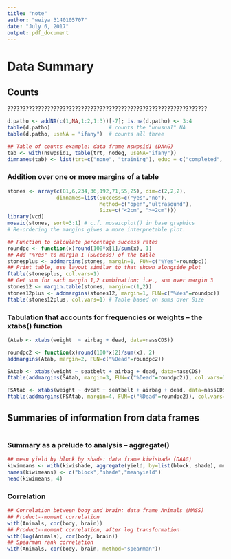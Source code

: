```yaml
---
title: "note"
author: "weiya 3140105707"
date: "July 6, 2017"
output: pdf_document
---
```


# Data Summary

## Counts

?????????????????????????????????????????????????????????????????
```r
d.patho <- addNA(c(1,NA,1:2,1:3))[-7]; is.na(d.patho) <- 3:4
table(d.patho)                   # counts the "unusual" NA
table(d.patho, useNA = "ifany")  # counts all three
```

```r
## Table of counts example: data frame nswpsid1 (DAAG)
tab <- with(nswpsid1, table(trt, nodeg, useNA="ifany"))
dimnames(tab) <- list(trt=c("none", "training"), educ = c("completed", "dropout"))
```

### Addition over one or more margins of a table
```r
stones <- array(c(81,6,234,36,192,71,55,25), dim=c(2,2,2),
                dimnames=list(Success=c("yes","no"),
                              Method=c("open","ultrasound"),
                              Size=c("<2cm", ">=2cm")))
library(vcd)
mosaic(stones, sort=3:1) # c.f. mosaicplot() in base graphics
# Re-ordering the margins gives a more interpretable plot.
```

```r
## Function to calculate percentage success rates
roundpc <- function(x)round(100*x[1]/sum(x), 1)
## Add "%Yes" to margin 1 (Success) of the table
stonesplus <- addmargins(stones, margin=1, FUN=c("%Yes"=roundpc))
## Print table, use layout similar to that shown alongside plot
ftable(stonesplus, col.vars=1)
## Get sum for each margin 1,2 combination; i.e., sum over margin 3
stones12 <- margin.table(stones, margin=c(1,2))
stones12plus <- addmargins(stones12, margin=1, FUN=c("%Yes"=roundpc))
ftable(stones12plus, col.vars=1) # Table based on sums over Size
```

### Tabulation that accounts for frequencies or weights – the xtabs() function

```r
(Atab <- xtabs(weight  ~ airbag + dead, data=nassCDS))
```

```r
roundpc2 <- function(x)round(100*x[2]/sum(x), 2)
addmargins(Atab, margin=2, FUN=c("%Dead"=roundpc2))
```

```r
SAtab <- xtabs(weight ~ seatbelt + airbag + dead, data=nassCDS)
ftable(addmargins(SAtab, margin=3, FUN=c("%Dead"=roundpc2)), col.vars=3)
```


```r
FSAtab <- xtabs(weight ~ dvcat + seatbelt + airbag + dead, data=nassCDS)
ftable(addmargins(FSAtab, margin=4, FUN=c("%Dead"=roundpc2)), col.vars=4)
```

## Summaries of information from data frames
```r

```

### Summary as a prelude to analysis – aggregate()
```r
## mean yield by block by shade: data frame kiwishade (DAAG)
kiwimeans <- with(kiwishade, aggregate(yield, by=list(block, shade), mean))
names(kiwimeans) <- c("block","shade","meanyield")
head(kiwimeans, 4)
```

### Correlation
```r
## Correlation between body and brain: data frame Animals (MASS)
## Product--moment correlation
with(Animals, cor(body, brain))
## Product--moment correlation, after log transformation
with(log(Animals), cor(body, brain))
## Spearman rank correlation
with(Animals, cor(body, brain, method="spearman"))
```